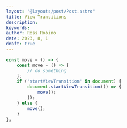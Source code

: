 ```yaml
---
layout: "@layouts/post/Post.astro"
title: View Transitions
description:
keywords:
author: Ross Robino
date: 2023, 8, 1
draft: true
---
```


```js
const move = () => {
	const move = () => {
		// do something
	};
	if ("startViewTransition" in document) {
		document.startViewTransition(() => {
			move();
		});
	} else {
		move();
	}
};
```
